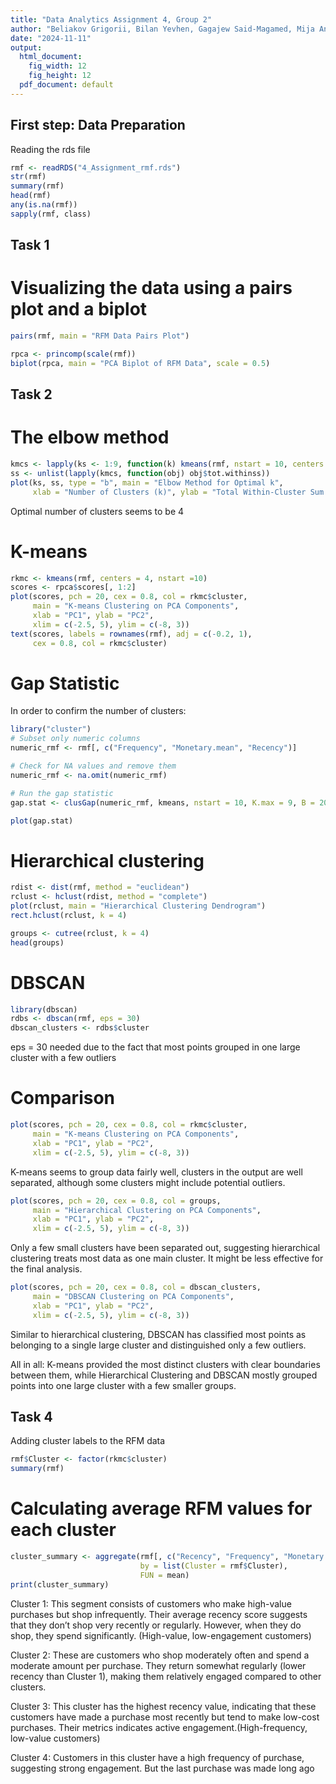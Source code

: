 ---
title: "Data Analytics Assignment 4, Group 2"
author: "Beliakov Grigorii, Bilan Yevhen, Gagajew Said-Magamed, Mija Andrei, Polianska Daria"
date: "2024-11-11"
output:
  html_document:
    fig_width: 12
    fig_height: 12
  pdf_document: default
---

## First step: Data Preparation

Reading the rds file

```{r message=FALSE, warning=FALSE, paged.print=FALSE}
rmf <- readRDS("4_Assignment_rmf.rds")
str(rmf)
summary(rmf)
head(rmf)
any(is.na(rmf))
sapply(rmf, class)

```


## Task 1

# Visualizing the data using a pairs plot and a biplot

```{r}
pairs(rmf, main = "RFM Data Pairs Plot")

rpca <- princomp(scale(rmf))
biplot(rpca, main = "PCA Biplot of RFM Data", scale = 0.5)
```

## Task 2

# The elbow method
```{r}
kmcs <- lapply(ks <- 1:9, function(k) kmeans(rmf, nstart = 10, centers = k))
ss <- unlist(lapply(kmcs, function(obj) obj$tot.withinss))
plot(ks, ss, type = "b", main = "Elbow Method for Optimal k",
     xlab = "Number of Clusters (k)", ylab = "Total Within-Cluster Sum of Squares")
```
Optimal number of clusters seems to be 4

# K-means
```{r}

rkmc <- kmeans(rmf, centers = 4, nstart =10)
scores <- rpca$scores[, 1:2]
plot(scores, pch = 20, cex = 0.8, col = rkmc$cluster,
     main = "K-means Clustering on PCA Components", 
     xlab = "PC1", ylab = "PC2",
     xlim = c(-2.5, 5), ylim = c(-8, 3))
text(scores, labels = rownames(rmf), adj = c(-0.2, 1),
     cex = 0.8, col = rkmc$cluster)
```

# Gap Statistic
In order to confirm the number of clusters:
```{r}
library("cluster")
# Subset only numeric columns
numeric_rmf <- rmf[, c("Frequency", "Monetary.mean", "Recency")]

# Check for NA values and remove them
numeric_rmf <- na.omit(numeric_rmf)

# Run the gap statistic
gap.stat <- clusGap(numeric_rmf, kmeans, nstart = 10, K.max = 9, B = 20)

plot(gap.stat)
```

# Hierarchical clustering

```{r}
rdist <- dist(rmf, method = "euclidean")
rclust <- hclust(rdist, method = "complete")
plot(rclust, main = "Hierarchical Clustering Dendrogram")
rect.hclust(rclust, k = 4)

groups <- cutree(rclust, k = 4)
head(groups)
```

# DBSCAN

```{r}
library(dbscan)         
rdbs <- dbscan(rmf, eps = 30)
dbscan_clusters <- rdbs$cluster

```
eps = 30 needed due to the fact that most points grouped in one large cluster with a few outliers

# Comparison
```{r}
plot(scores, pch = 20, cex = 0.8, col = rkmc$cluster,
     main = "K-means Clustering on PCA Components", 
     xlab = "PC1", ylab = "PC2", 
     xlim = c(-2.5, 5), ylim = c(-8, 3))
```
K-means seems to group data fairly well, clusters in the output are well separated, although some clusters might include potential outliers.
```{r}
plot(scores, pch = 20, cex = 0.8, col = groups,
     main = "Hierarchical Clustering on PCA Components", 
     xlab = "PC1", ylab = "PC2", 
     xlim = c(-2.5, 5), ylim = c(-8, 3))
```
Only a few small clusters have been separated out, suggesting hierarchical clustering treats most data as one main cluster. It might be less effective for the final analysis.
```{r}
plot(scores, pch = 20, cex = 0.8, col = dbscan_clusters,
     main = "DBSCAN Clustering on PCA Components", 
     xlab = "PC1", ylab = "PC2", 
     xlim = c(-2.5, 5), ylim = c(-8, 3))
```
Similar to hierarchical clustering, DBSCAN has classified most points as belonging to a single large cluster and distinguished only a few outliers.

All in all: K-means provided the most distinct clusters with clear boundaries between them, while Hierarchical Clustering and DBSCAN mostly grouped points into one large cluster with a few smaller groups.

## Task 4

Adding cluster labels to the RFM data
```{r}
rmf$Cluster <- factor(rkmc$cluster)
summary(rmf)
```

# Calculating average RFM values for each cluster
```{r}

cluster_summary <- aggregate(rmf[, c("Recency", "Frequency", "Monetary.mean")], 
                             by = list(Cluster = rmf$Cluster), 
                             FUN = mean)
print(cluster_summary)
```

Cluster 1: This segment consists of customers who make high-value purchases but shop infrequently. Their average recency score suggests that they don't shop very recently or regularly. However, when they do shop, they spend significantly. (High-value, low-engagement customers)

Cluster 2: These are customers who shop moderately often and spend a moderate amount per purchase. They return somewhat regularly (lower recency than Cluster 1), making them relatively engaged compared to other clusters.

Cluster 3: This cluster has the highest recency value, indicating that these customers have made a purchase most recently but tend to make low-cost purchases. Their metrics indicates active engagement.(High-frequency, low-value customers)

Cluster 4: Customers in this cluster have a high frequency of purchase, suggesting strong engagement. But the last purchase was made long ago

